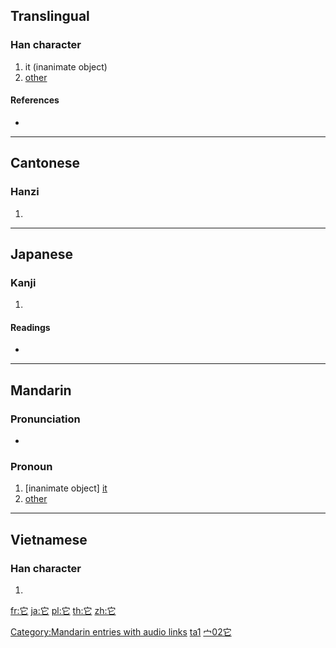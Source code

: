 {{zh-hanzi|{{zh-lookup|它}}}}
{{also|牠}}
==Translingual==

===Han character===
{{Han char|rn=40|rad=宀|as=02|sn=5|four=3071<sub>1</sub>|canj=十心 (JP)}}

# it (inanimate object)
# [[other]]

====References====
* {{Han ref|kx=0281.140|dkj=07057|dj=0551.140|hdz=20910.030|uh=5B83|ud=23427|bh=A5A6|bd=42406}}

----

==Cantonese==

===Hanzi===
{{yue-hanzi|jyut=|y=ta1}}

# {{defn|Cantonese|sort=宀02}}

----

==Japanese==

===Kanji===
{{ja-kanji|grade=|rs=宀02}}

# {{defn|Japanese}}

====Readings====
* {{ja-readings|on=[[た]] (ta), [[しゃ]] (sha)|kun=[[へび]] (hebi)}}

----

==Mandarin==

===Pronunciation===
* {{audio|zh-tā.ogg|audio}}

===Pronoun===
{{cmn-pronoun|ts|pin=tā|pint=ta1|rs=宀02}}

# [inanimate object] [[it]]
# [[other]]

[[Category:Mandarin entries with audio links]]
[[Category:zh-cn:Beginning Mandarin|ta1]]
[[Category:zh-tw:Beginning Mandarin|宀02它]]

----

==Vietnamese==

===Han character===
{{vi-hantu|[[tha]], [[dà]], [[đà]]|rs=宀02}}

# {{defn|Vietnamese|sort=宀02}}

[[fr:它]]
[[ja:它]]
[[pl:它]]
[[th:它]]
[[zh:它]]